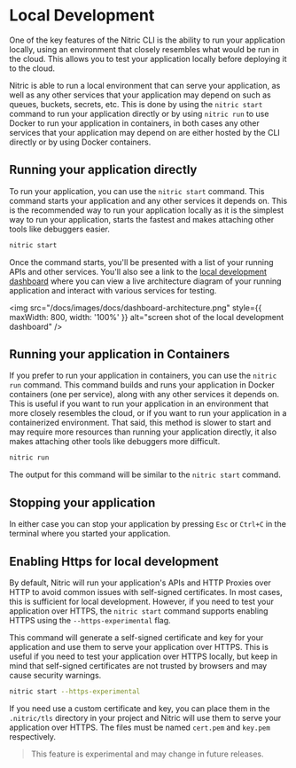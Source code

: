 
# Local Development

One of the key features of the Nitric CLI is the ability to run your application locally, using an environment that closely resembles what would be run in the cloud. This allows you to test your application locally before deploying it to the cloud.

Nitric is able to run a local environment that can serve your application, as well as any other services that your application may depend on such as queues, buckets, secrets, etc. This is done by using the `nitric start` command to run your application directly or by using `nitric run` to use Docker to run your application in containers, in both cases any other services that your application may depend on are either hosted by the CLI directly or by using Docker containers.

## Running your application directly

To run your application, you can use the `nitric start` command. This command starts your application and any other services it depends on. This is the recommended way to run your application locally as it is the simplest way to run your application, starts the fastest and makes attaching other tools like debuggers easier.

```bash
nitric start
```

Once the command starts, you'll be presented with a list of your running APIs and other services. You'll also see a link to the [local development dashboard](/getting-started/local-dashboard) where you can view a live architecture diagram of your running application and interact with various services for testing.

<img
  src="/docs/images/docs/dashboard-architecture.png"
  style={{ maxWidth: 800, width: '100%' }}
  alt="screen shot of the local development dashboard"
/>

## Running your application in Containers

If you prefer to run your application in containers, you can use the `nitric run` command. This command builds and runs your application in Docker containers (one per service), along with any other services it depends on. This is useful if you want to run your application in an environment that more closely resembles the cloud, or if you want to run your application in a containerized environment. That said, this method is slower to start and may require more resources than running your application directly, it also makes attaching other tools like debuggers more difficult.

```bash
nitric run
```

The output for this command will be similar to the `nitric start` command.

## Stopping your application

In either case you can stop your application by pressing `Esc` or `Ctrl+C` in the terminal where you started your application.

## Enabling Https for local development

By default, Nitric will run your application's APIs and HTTP Proxies over HTTP to avoid common issues with self-signed certificates. In most cases, this is sufficient for local development. However, if you need to test your application over HTTPS, the `nitric start` command supports enabling HTTPS using the `--https-experimental` flag.

This command will generate a self-signed certificate and key for your application and use them to serve your application over HTTPS. This is useful if you need to test your application over HTTPS locally, but keep in mind that self-signed certificates are not trusted by browsers and may cause security warnings.

```bash
nitric start --https-experimental
```

If you need use a custom certificate and key, you can place them in the `.nitric/tls` directory in your project and Nitric will use them to serve your application over HTTPS. The files must be named `cert.pem` and `key.pem` respectively.

> This feature is experimental and may change in future releases.
